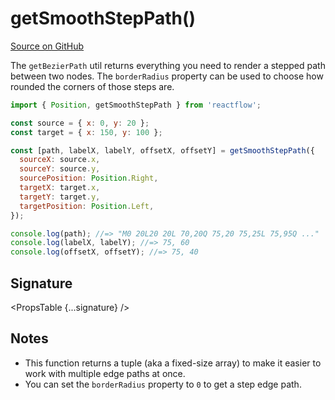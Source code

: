 
# getSmoothStepPath()

[Source on GitHub](https://github.com/wbkd/react-flow/blob/bacaa99c73b347856f63c5d495f5a0829be1e431/packages/core/src/components/Edges/SmoothStepEdge.tsx/#L197)

The `getBezierPath` util returns everything you need to render a stepped path
between two nodes. The `borderRadius` property can be used to choose how rounded
the corners of those steps are.

```js
import { Position, getSmoothStepPath } from 'reactflow';

const source = { x: 0, y: 20 };
const target = { x: 150, y: 100 };

const [path, labelX, labelY, offsetX, offsetY] = getSmoothStepPath({
  sourceX: source.x,
  sourceY: source.y,
  sourcePosition: Position.Right,
  targetX: target.x,
  targetY: target.y,
  targetPosition: Position.Left,
});

console.log(path); //=> "M0 20L20 20L 70,20Q 75,20 75,25L 75,95Q ..."
console.log(labelX, labelY); //=> 75, 60
console.log(offsetX, offsetY); //=> 75, 40
```

## Signature

<PropsTable {...signature} />

## Notes

- This function returns a tuple (aka a fixed-size array) to make it easier to
  work with multiple edge paths at once.
- You can set the `borderRadius` property to `0` to get a step edge path.
